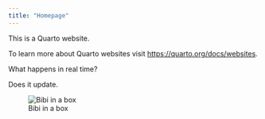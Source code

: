 ```yaml
---
title: "Homepage"
---
```


This is a Quarto website.

To learn more about Quarto websites visit <https://quarto.org/docs/websites>.

What happens in real time?

Does it update.

![Bibi in a box](img/bib-box.jpg)